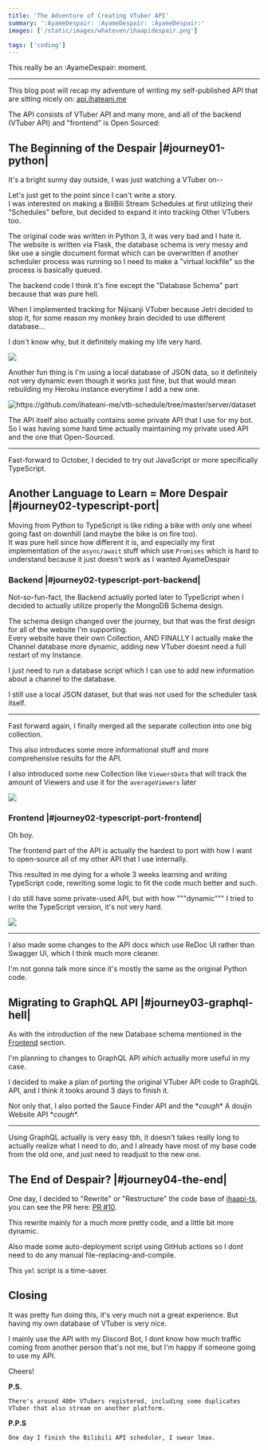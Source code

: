 ```yaml
---
title: 'The Adventure of Creating VTuber API'
summary: ':AyameDespair: :AyameDespair: :AyameDespair:'
images: ['/static/images/whateven/ihaapidespair.png']

tags: ['coding']
---
```


This really be an :AyameDespair: moment.

<!--more-->

---

This blog post will recap my adventure of writing my self-published API that are sitting nicely on: [api.ihateani.me](https://api.ihateani.me)

The API consists of VTuber API and many more, and all of the backend (VTuber API) and "frontend" is Open Sourced:

<RepoCard username="ihateani-me" reponame="ihaapi-ts" />

<RepoCard username="ihateani-me" reponame="vtscheduler-ts" />

## The Beginning of the Despair |#journey01-python|

It's a bright sunny day outside, I was just watching a VTuber on--

Let's just get to the point since I can't write a story.<br />
I was interested on making a BiliBili Stream Schedules at first utilizing their "Schedules" before, but decided to expand it into tracking Other VTubers too.

The original code was written in Python 3, it was very bad and I hate it.<br />
The website is written via Flask, the database schema is very messy and like use a single document format which can be overwritten if another scheduler process was running so I need to make a "virtual lockfile" so the process is basically queued.

The backend code I think it's fine except the "Database Schema" part because that was pure hell.

When I implemented tracking for Nijisanji VTuber because Jetri decided to stop it, for some reason my monkey brain decided to use different database...

I don't know why, but it definitely making my life very hard.

<Image
  src="/static/images/whateven/01_mdbnijihell.png"
  caption="A database which consists of a single. document. why."
/>

Another fun thing is I'm using a local database of JSON data, so it definitely not very dynamic even though it works just fine, but that would mean rebuilding my Heroku instance everytime I add a new one.

<Image
  title="https://github.com/ihateani-me/vtb-schedule/tree/master/server/dataset"
  src="/static/images/whateven/02_vtbdataset.png"
  caption="yeah..."
/>

The API itself also actually contains some private API that I use for my <Link href="/posts/naotimes" locale="en">bot</Link>.<br />
So I was having some hard time actually maintaining my private used API and the one that Open-Sourced.

---

Fast-forward to October, I decided to try out JavaScript or more specifically TypeScript.<br />

## Another Language to Learn = More Despair |#journey02-typescript-port|

Moving from Python to TypeScript is like riding a bike with only one wheel going fast on downhill (and maybe the bike is on fire too).<br />
It was pure hell since how different it is, and especially my first implementation of the `async/await` stuff which use `Promises` which is hard to understand because it just doesn't work as I wanted <DEmote inline>AyameDespair</DEmote>

### Backend |#journey02-typescript-port-backend|

Not-so-fun-fact, the Backend actually ported later to TypeScript when I decided to actually utilize properly the MongoDB Schema design.

<GitHubCode
  user="ihateani-me"
  repo="vtscheduler-ts"
  filepath="src/models/youtube.ts"
  branch="d365d329a0d10fdef19ad8e626e252f2d97c6146"
  lineStart={3}
  lineEnd={18}
/>

The schema design changed over the journey, but that was the first design for all of the website I'm supporting.<br />
Every website have their own Collection, AND FINALLY I actually make the Channel database more dynamic, adding new VTuber doesnt need a full restart of my Instance.

I just need to run a database script which I can use to add new information about a channel to the database.

I still use a local JSON dataset, but that was not used for the scheduler task itself.

---

Fast forward again, I finally merged all the separate collection into one big collection.

<GitHubCode
  user="ihateani-me"
  repo="vtscheduler-ts"
  filepath="src/models/videos.ts"
  branch="35877e7d9254671867e823b60be26f936252b43e"
  lineStart={2}
  lineEnd={31}
/>

This also introduces some more informational stuff and more comprehensive results for the API.

I also introduced some new Collection like `ViewersData` that will track the amount of Viewers and use it for the `averageViewers` later

<Image
  src="/static/images/whateven/03_db_that_looks_clean_enough_lmao.png"
  caption="This looks much better and cleaner, and actually easy to filter"
/>

### Frontend |#journey02-typescript-port-frontend|

Oh boy.

The frontend part of the API is actually the hardest to port with how I want to open-source all of my other API that I use internally.

This resulted in me dying for a whole 3 weeks learning and writing TypeScript code, rewriting some logic to fit the code much better and such.

I do still have some private-used API, but with how """dynamic""" I tried to write the TypeScript version, it's not very hard.

<Image
  src="/static/images/whateven/04_ihaapiv251.png"
  caption="This is the view of Version 2.5.1, I'll try to find older version snapshot"
/>

---

I also made some changes to the API docs which use ReDoc UI rather than Swagger UI, which I think much more cleaner.

I'm not gonna talk more since it's mostly the same as the original Python code.

## Migrating to GraphQL API |#journey03-graphql-hell|

As with the introduction of the new Database schema mentioned in the [Frontend](#journey02-typescript-port-frontend) section.

I'm planning to changes to GraphQL API which actually more useful in my case.

I decided to make a plan of porting the original VTuber API code to GraphQL API, and I think it tooks around 3 days to finish it.

Not only that, I also ported the Sauce Finder API and the \*<i>cough</i>\* A doujin Website API \*<i>cough</i>\*.

---

Using GraphQL actually is very easy tbh, it doesn't takes really long to actually realize what I need to do, and I already have most of my base code from the old one, and just need to readjust to the new one.

## The End of Despair? |#journey04-the-end|

One day, I decided to "Rewrite" or "Restructure" the code base of [ihaapi-ts](https://github.com/ihateani-me/ihaapi-ts), you can see the PR here: [PR #10](https://github.com/ihateani-me/ihaapi-ts/pull/10).

This rewrite mainly for a much more pretty code, and a little bit more dynamic.

Also made some auto-deployment script using GitHub actions so I dont need to do any manual file-replacing-and-compile.

<GitHubCode
  user="ihateani-me"
  repo="ihaapi-ts"
  filepath=".github/workflows/ci.yml"
  lineStart={100}
/>

This `yml` script is a time-saver.

## Closing

It was pretty fun doing this, it's very much not a great experience. But having my own database of VTuber is very nice.

I mainly use the API with my Discord Bot, I dont know how much traffic coming from another person that's not me, but I'm happy if someone going to use my API.

Cheers!

**P.S.**<br />

```
There's around 400+ VTubers registered, including some duplicates VTuber that also stream on another platform.
```

**P.P.S**<br />

```
One day I finish the Bilibili API scheduler, I swear lmao.
```
